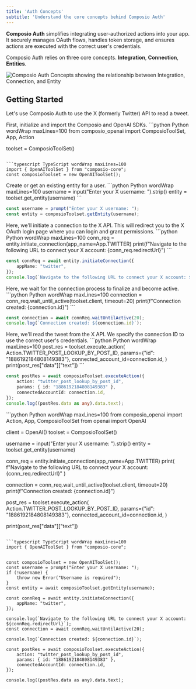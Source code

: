 ```yaml
---
title: 'Auth Concepts'
subtitle: 'Understand the core concepts behind Composio Auth'
---
```


**Composio Auth** simplifies integrating user-authorized actions into your app. It securely manages OAuth flows, handles token storage, and ensures actions are executed with the correct user's credentials.

Composio Auth relies on three core concepts. **Integration**, **Connection**, **Entities**.

<Frame background="subtle" title="Composio Auth Concepts">
  <img src="../assets/images/auth-concepts.png" alt="Composio Auth Concepts showing the relationship between Integration, Connection, and Entity" />
</Frame>


## Getting Started
Let's use Composio Auth to use the X (formerly Twitter) API to read a tweet.

<Steps>
<Step title="Import libraries">
First, initialize and import the Composio and OpenAI SDKs.
<CodeGroup>
```python Python wordWrap maxLines=100
from composio_openai import ComposioToolSet, App, Action

toolset = ComposioToolSet()
```

```typescript TypeScript wordWrap maxLines=100
import { OpenAIToolSet } from "composio-core";
const composioToolset = new OpenAIToolSet();
```
</CodeGroup>
</Step>

<Step title="Create an entity">
Create or get an existing entity for a user.

<CodeGroup>
```python Python wordWrap maxLines=100
username = input("Enter your X username: ").strip()
entity = toolset.get_entity(username)
```

```typescript TypeScript wordWrap maxLines=100
const username = prompt("Enter your X username: ");
const entity = composioToolset.getEntity(username);
```
</CodeGroup>

</Step>

<Step title="Initiate connection to the X API">
Here, we'll initiate a connection to the X API. This will redirect you to the X OAuth login page where you can login and grant permissions.

<CodeGroup>
```python Python wordWrap maxLines=100
conn_req = entity.initiate_connection(app_name=App.TWITTER)
print(f"Navigate to the following URL to connect your X account: {conn_req.redirectUrl}")
```

```typescript TypeScript wordWrap maxLines=100
const connReq = await entity.initiateConnection({
    appName: "twitter",
});
console.log(`Navigate to the following URL to connect your X account: ${connReq.redirectUrl}`);
```
</CodeGroup>
</Step>

<Step title="Wait for connection to be active">
Here, we wait for the connection process to finalize and become active.


<CodeGroup>
```python Python wordWrap maxLines=100
connection = conn_req.wait_until_active(toolset.client, timeout=20)
print(f"Connection created: {connection.id}")
```

```typescript TypeScript wordWrap maxLines=100
const connection = await connReq.waitUntilActive(20);
console.log(`Connection created: ${connection.id}`);
```
</CodeGroup>
</Step>

<Step title="Read the tweet">
Here, we'll read the tweet from the X API. We specify the connection ID to use the correct user's credentials.

<CodeGroup>
```python Python wordWrap maxLines=100
post_res = toolset.execute_action(
    Action.TWITTER_POST_LOOKUP_BY_POST_ID,
    params={"id": "1886192184808149383"},
    connected_account_id=connection.id,
)
print(post_res["data"]["text"])
```

```typescript TypeScript wordWrap maxLines=100
const postRes = await composioToolset.executeAction({
    action: "twitter_post_lookup_by_post_id",
    params: { id: "1886192184808149383" },
    connectedAccountId: connection.id,
});
console.log((postRes.data as any).data.text);
```
</CodeGroup>
</Step>

<Accordion title="Full Code">

<CodeGroup>
```python Python wordWrap maxLines=100
from composio_openai import Action, App, ComposioToolSet
from openai import OpenAI

client = OpenAI()
toolset = ComposioToolSet()

username = input("Enter your X username: ").strip()
entity = toolset.get_entity(username)

conn_req = entity.initiate_connection(app_name=App.TWITTER)
print(
    f"Navigate to the following URL to connect your X account: {conn_req.redirectUrl}"
)

connection = conn_req.wait_until_active(toolset.client, timeout=20)
print(f"Connection created: {connection.id}")

post_res = toolset.execute_action(
    Action.TWITTER_POST_LOOKUP_BY_POST_ID,
    params={"id": "1886192184808149383"},
    connected_account_id=connection.id,
)

print(post_res["data"]["text"])

```

```typescript TypeScript wordWrap maxLines=100
import { OpenAIToolSet } from "composio-core";


const composioToolset = new OpenAIToolSet();
const username = prompt("Enter your X username: ");
if (!username) {
    throw new Error("Username is required");
}
const entity = await composioToolset.getEntity(username);

const connReq = await entity.initiateConnection({
    appName: "twitter",
});

console.log(`Navigate to the following URL to connect your X account: ${connReq.redirectUrl}`);
const connection = await connReq.waitUntilActive(20);

console.log(`Connection created: ${connection.id}`);

const postRes = await composioToolset.executeAction({
    action: "twitter_post_lookup_by_post_id",
    params: { id: "1886192184808149383" },
    connectedAccountId: connection.id,
});

console.log((postRes.data as any).data.text);
```
</CodeGroup>
</Accordion>
</Steps>

